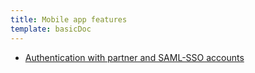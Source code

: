 ```yaml
---
title: Mobile app features
template: basicDoc
---
```


* [Authentication with partner and SAML-SSO accounts](/docs/mobile-monitoring/new-relic-mobile-apps/mobile-app-features/authentication-partner-saml-sso-accounts)
